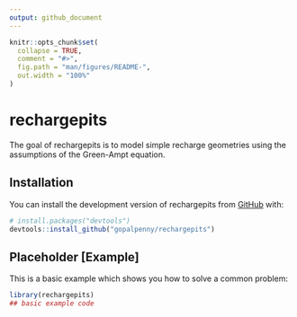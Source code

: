 ```yaml
---
output: github_document
---
```


<!-- README.md is generated from README.Rmd. Please edit that file -->

```r
knitr::opts_chunk$set(
  collapse = TRUE,
  comment = "#>",
  fig.path = "man/figures/README-",
  out.width = "100%"
)
```

# rechargepits

<!-- badges: start -->
<!-- badges: end -->

The goal of rechargepits is to model simple recharge geometries using the assumptions of the Green-Ampt equation. 

## Installation

You can install the development version of rechargepits from [GitHub](https://github.com/) with:

``` r
# install.packages("devtools")
devtools::install_github("gopalpenny/rechargepits")
```

## Placeholder [Example]

This is a basic example which shows you how to solve a common problem:

```r
library(rechargepits)
## basic example code
```
